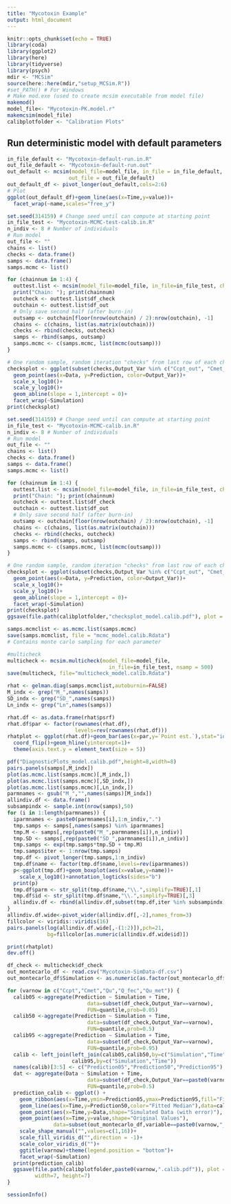 ```yaml
---
title: "Mycotoxin Example"
output: html_document
---
```


```r
knitr::opts_chunk$set(echo = TRUE)
library(coda)
library(ggplot2)
library(here)
library(tidyverse)
library(psych)
mdir <- "MCSim"
source(here::here(mdir,"setup_MCSim.R"))
#set_PATH() # For Windows
# Make mod.exe (used to create mcsim executable from model file)
makemod()
model_file<- "Mycotoxin-PK.model.r"
makemcsim(model_file)
calibplotfolder <- "Calibration Plots"
```

## Run deterministic model with default parameters

```r

in_file_default <- "Mycotoxin-default-run.in.R" 
out_file_default <- "Mycotoxin-default-run.out"
out_default <- mcsim(model_file=model_file, in_file = in_file_default,
                    out_file = out_file_default)
out_default_df <- pivot_longer(out_default,cols=2:6)
# Plot
ggplot(out_default_df)+geom_line(aes(x=Time,y=value))+
  facet_wrap(~name,scales="free_y")
```

```r
set.seed(314159) # Change seed until can compute at starting point
in_file_test <- "Mycotoxin-MCMC-test-calib.in.R" 
n_indiv <- 8 # Number of individuals 
# Run model
out_file <- ""
chains <- list()
checks <- data.frame()
samps <- data.frame()
samps.mcmc <- list()

for (chainnum in 1:4) {
  outtest.list <- mcsim(model_file=model_file, in_file=in_file_test, chainnum=chainnum)
  print("Chain: "); print(chainnum)
  outcheck <- outtest.list$df_check
  outchain <- outtest.list$df_out
  # Only save second half (after burn-in)
  outsamp <- outchain[floor(nrow(outchain) / 2):nrow(outchain), -1]
  chains <- c(chains, list(as.matrix(outchain)))
  checks <- rbind(checks, outcheck)
  samps <- rbind(samps, outsamp)
  samps.mcmc <- c(samps.mcmc, list(mcmc(outsamp)))
}

# One random sample, random iteration "checks" from last row of each chain
checksplot <- ggplot(subset(checks,Output_Var %in% c("Ccpt_out", "Cmet_out", "Qu_out", "Q_fec_out", "Qu_met_out")))+
  geom_point(aes(x=Data, y=Prediction, color=Output_Var))+
  scale_x_log10()+
  scale_y_log10()+
  geom_abline(slope = 1,intercept = 0)+
  facet_wrap(~Simulation)
print(checksplot)

```

```r

set.seed(314159) # Change seed until can compute at starting point
in_file_test <- "Mycotoxin-MCMC-calib.in.R" 
n_indiv <- 8 # Number of individuals 
# Run model
out_file <- ""
chains <- list()
checks <- data.frame()
samps <- data.frame()
samps.mcmc <- list()

for (chainnum in 1:4) {
  outtest.list <- mcsim(model_file=model_file, in_file=in_file_test, chainnum=chainnum)
  print("Chain: "); print(chainnum)
  outcheck <- outtest.list$df_check
  outchain <- outtest.list$df_out
  # Only save second half (after burn-in)
  outsamp <- outchain[floor(nrow(outchain) / 2):nrow(outchain), -1]
  chains <- c(chains, list(as.matrix(outchain)))
  checks <- rbind(checks, outcheck)
  samps <- rbind(samps, outsamp)
  samps.mcmc <- c(samps.mcmc, list(mcmc(outsamp)))
}

# One random sample, random iteration "checks" from last row of each chain
checksplot <- ggplot(subset(checks,Output_Var %in% c("Ccpt_out", "Cmet_out", "Qu_out", "Q_fec_out", "Qu_met_out")))+
  geom_point(aes(x=Data, y=Prediction, color=Output_Var))+
  scale_x_log10()+
  scale_y_log10()+
  geom_abline(slope = 1,intercept = 0)+
  facet_wrap(~Simulation)
print(checksplot)
ggsave(file.path(calibplotfolder,"checksplot_model.calib.pdf"), plot = checksplot, width=10, height=10)

samps.mcmclist <- as.mcmc.list(samps.mcmc)
save(samps.mcmclist, file = "mcmc_model.calib.Rdata")
# Contains monte carlo sampling for each parameter

#multicheck
multicheck <- mcsim.multicheck(model_file=model_file,
                                 in_file=in_file_test, nsamp = 500)
save(multicheck, file="multicheck_model.calib.Rdata")
```

```r

rhat <- gelman.diag(samps.mcmclist,autoburnin=FALSE) 
M_indx <- grep("M_",names(samps))
SD_indx <- grep("SD_",names(samps))
Ln_indx <- grep("Ln",names(samps))

rhat.df <- as.data.frame(rhat$psrf)
rhat.df$par <- factor(rownames(rhat.df),
                      levels=rev(rownames(rhat.df)))
rhatplot <- ggplot(rhat.df)+geom_bar(aes(x=par,y=`Point est.`),stat="identity")+
  coord_flip()+geom_hline(yintercept=1)+
  theme(axis.text.y = element_text(size = 5))

pdf("DiagnosticPlots_model.calib.pdf",height=8,width=8)
pairs.panels(samps[,M_indx])
plot(as.mcmc.list(samps.mcmc)[,M_indx,])
plot(as.mcmc.list(samps.mcmc)[,SD_indx,])
plot(as.mcmc.list(samps.mcmc)[,Ln_indx,])
parmnames <- gsub("M_","",names(samps)[M_indx])
allindiv.df <- data.frame()
subsampindx <- sample.int(nrow(samps),50)
for (i in 1:length(parmnames)) {
  iparmnames <- paste0(parmnames[i],1:n_indiv,".")
  tmp.samps <- samps[,names(samps) %in% iparmnames]
  tmp.M <- samps[,rep(paste0("M_",parmnames[i]),n_indiv)]
  tmp.SD <- samps[,rep(paste0("SD_",parmnames[i]),n_indiv)]
  tmp.samps <- exp(tmp.samps*tmp.SD + tmp.M)
  tmp.samps$iter <- 1:nrow(tmp.samps)
  tmp.df <- pivot_longer(tmp.samps,1:n_indiv)
  tmp.df$name <- factor(tmp.df$name,levels=rev(iparmnames))
  p<-ggplot(tmp.df)+geom_boxplot(aes(x=value,y=name))+
    scale_x_log10()+annotation_logticks(sides="b")
  print(p)
  tmp.df$parm <- str_split(tmp.df$name,"\\.",simplify=TRUE)[,1]
  tmp.df$id <- str_split(tmp.df$name,"\\.",simplify=TRUE)[,3]
  allindiv.df <- rbind(allindiv.df,subset(tmp.df,iter %in% subsampindx))
}
allindiv.df.wide<-pivot_wider(allindiv.df[,-2],names_from=3)
fillcolor <- viridis::viridis(16)
pairs.panels(log(allindiv.df.wide[,-(1:2)]),pch=21,
             bg=fillcolor[as.numeric(allindiv.df.wide$id)])

print(rhatplot)
dev.off()


```


```r
df_check <- multicheck$df_check
out_montecarlo_df <- read.csv("Mycotoxin-SimData-df.csv")
out_montecarlo_df$Simulation <- as.numeric(as.factor(out_montecarlo_df$ID))

for (varnow in c("Ccpt","Cmet","Qu","Q_fec","Qu_met")) {
  calib05 <-aggregate(Prediction ~ Simulation + Time,
                          data=subset(df_check,Output_Var==varnow),
                          FUN=quantile,prob=0.05)
  calib50 <-aggregate(Prediction ~ Simulation + Time,
                          data=subset(df_check,Output_Var==varnow),
                          FUN=quantile,prob=0.5)
  calib95 <-aggregate(Prediction ~ Simulation + Time,
                          data=subset(df_check,Output_Var==varnow),
                          FUN=quantile,prob=0.95)
  calib <- left_join(left_join(calib05,calib50,by=c("Simulation","Time")),
                     calib95,by=c("Simulation","Time"))
  names(calib)[3:5] <- c("Prediction05","Prediction50","Prediction95")
  dat <- aggregate(Data ~ Simulation + Time,
                          data=subset(df_check,Output_Var==paste0(varnow,"_out")),
                          FUN=quantile,prob=0.5)
  prediction_calib <- ggplot() + 
    geom_ribbon(aes(x=Time,ymin=Prediction05,ymax=Prediction95,fill="Fitted 90% CI"),data=calib)+
    geom_line(aes(x=Time,y=Prediction50,color="Fitted Median"),data=calib,alpha=0.5)+
    geom_point(aes(x=Time,y=Data,shape="Simulated Data (with error)"), data=dat)+
    geom_point(aes(x=Time,y=value,shape="Original Values"),
               data=subset(out_montecarlo_df,variable==paste0(varnow,"_out")))+
    scale_shape_manual("",values=c(1,16))+
    scale_fill_viridis_d("",direction = -1)+
    scale_color_viridis_d("")+
    ggtitle(varnow)+theme(legend.position = "bottom")+
    facet_wrap(~Simulation)
  print(prediction_calib)
  ggsave(file.path(calibplotfolder,paste0(varnow,".calib.pdf")), plot = prediction_calib, 
         width=7, height=7)
}


```

```r
sessionInfo()
```


